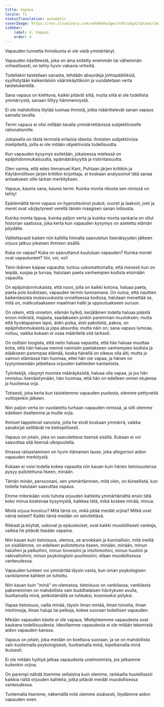 ```yaml
---
title: Vapaus
locale: fi
statusTranslation: automatic
coverImage: https://res.cloudinary.com/xmfm6mhw3gwctndtcubgx2rptnae/image/upload/v1741354419/small_cover_la_gran_rebelion_28716e29d2.webp
sidebar:
    label: 4. Vapaus
    order: 4
---
```

Vapauden tunnetta ihmiskunta ei ole vielä ymmärtänyt.

Vapauden käsitteestä, joka on aina esitetty enemmän tai vähemmän virheellisesti, on tehty hyvin vakavia virheitä.

Todellakin taistellaan sanasta, tehdään absurdeja johtopäätöksiä, syyllistytään kaikenlaisiin väärinkäytöksiin ja vuodatetaan verta taistelukentillä.

Sana vapaus on kiehtova, kaikki pitävät siitä, mutta siitä ei ole todellista ymmärrystä, sanaan liittyy hämmennystä.

Ei ole mahdollista löytää tusinaa ihmistä, jotka määrittelevät sanan vapaus samalla tavalla.

Termi vapaus ei olisi millään tavalla ymmärrettävissä subjektiiviselle rationalismille.

Jokaisella on tästä termistä erilaisia ideoita: ihmisten subjektiivisia mielipiteitä, joilla ei ole mitään objektiivista todellisuutta.

Kun vapauden kysymys esitetään, jokaisessa mielessä on epäjohdonmukaisuutta, epämääräisyyttä ja ristiriitaisuutta.

Olen varma, että edes Immanuel Kant, Puhtaan järjen kritiikin ja Käytännöllisen järjen kritiikin kirjoittaja, ei koskaan analysoinut tätä sanaa antaakseen sille tarkan merkityksen.

Vapaus, kaunis sana, kaunis termi: Kuinka monta rikosta sen nimissä on tehty!

Epäilemättä termi vapaus on hypnotisoinut joukot; vuoret ja laaksot, joet ja meret ovat värjäytyneet verellä tämän maagisen sanan loitsusta.

Kuinka monta lippua, kuinka paljon verta ja kuinka monta sankaria on ollut historian saatossa, joka kerta kun vapauden kysymys on asetettu elämän pöydälle.

Valitettavasti kaiken niin kalliilla hinnalla saavutetun itsenäisyyden jälkeen orjuus jatkuu jokaisen ihmisen sisällä.

Kuka on vapaa? Kuka on saavuttanut kuuluisan vapauden? Kuinka monet ovat vapautuneet? Voi, voi, voi!

Teini-ikäinen kaipaa vapautta; tuntuu uskomattomalta, että monesti kun on leipää, suojaa ja turvaa, halutaan paeta vanhempien kodista etsimään vapautta.

On epäjohdonmukaista, että nuori, jolla on kaikki kotona, haluaa paeta, paeta pois kodistaan, vapauden termin lumoamana. On outoa, että nauttien kaikenlaisista mukavuuksista onnellisessa kodissa, halutaan menettää se, mitä on, matkustaakseen maailman halki ja uppoutuakseen suruun.

On oikein, että onneton, elämän hylkiö, kerjäläinen todella haluaa päästä eroon mökistä, majasta, saadakseen jonkin paremman muutoksen; mutta että hyvätapainen lapsi, äidin poika, etsii pakotietä, pakoa, on epäjohdonmukaista ja jopa absurdia; mutta näin on; sana vapaus lumoaa, noituu, vaikka kukaan ei osaa määritellä sitä tarkasti.

On osittain loogista, että neito haluaa vapautta, että hän haluaa muuttaa kotia, että hän haluaa mennä naimisiin paetakseen vanhempien kodista ja elääkseen parempaa elämää, koska hänellä on oikeus olla äiti; mutta jo vaimon elämässä hän huomaa, ettei hän ole vapaa, ja hänen on tyytymisenään jatkettava orjuuden kahleiden kantamista.

Työntekijä, väsynyt monista määräyksistä, haluaa olla vapaa, ja jos hän onnistuu itsenäistymään, hän huomaa, että hän on edelleen omien etujensa ja huoliensa orja.

Totisesti, joka kerta kun taistelemme vapauden puolesta, olemme pettyneitä voittojenkin jälkeen.

Niin paljon verta on vuodatettu turhaan vapauden nimissä, ja silti olemme edelleen itsellemme ja muille orjia.

Ihmiset tappelevat sanoista, joita he eivät koskaan ymmärrä, vaikka sanakirjat selittävät ne kieliopillisesti.

Vapaus on jotain, joka on saavutettava itsensä sisällä. Kukaan ei voi saavuttaa sitä itsensä ulkopuolella.

Ilmassa ratsastaminen on hyvin itämainen lause, joka allegorisoi aidon vapauden merkitystä.

Kukaan ei voisi todella kokea vapautta niin kauan kuin hänen tietoisuutensa pysyy pullotettuna itseen, minään.

Tämän minän, persoonani, sen ymmärtäminen, mitä olen, on kiireellistä, kun todella halutaan saavuttaa vapaus.

Emme mitenkään voisi tuhota orjuuden kahleita ymmärtämättä ensin tätä koko minua koskevaa kysymystä, kaikkea tätä, mikä koskee minää, minua.

Mistä orjuus koostuu? Mitä tämä on, mikä pitää meidät orjina? Mitkä ovat nämä esteet? Kaikki tämä meidän on selvitettävä.

Rikkaat ja köyhät, uskovat ja epäuskoiset, ovat kaikki muodollisesti vankeja, vaikka he pitävät itseään vapaina.

Niin kauan kuin tietoisuus, olemus, se arvokkain ja kunniallisin, mitä meillä on sisällämme, on edelleen pullotettuna itseen, minään, minään, minun haluihini ja pelkoihini, minun toiveisiini ja intohimoihini, minun huoliini ja väkivaltoihini, minun psykologisiin puutteisiini; ollaan muodollisessa vankeudessa.

Vapauden tunteen voi ymmärtää täysin vasta, kun oman psykologisen vankilamme kahleet on tuhottu.

Niin kauan kuin "minä" on olemassa, tietoisuus on vankilassa; vankilasta pakeneminen on mahdollista vain buddhalaisen hävityksen avulla, liuottamalla minä, pelkistämällä se tuhkaksi, kosmiseksi pölyksi.

Vapaa tietoisuus, vailla minää, täysin ilman minää, ilman toiveita, ilman intohimoja, ilman haluja tai pelkoja, kokee suoraan todellisen vapauden.

Mikään vapauden käsite ei ole vapaus. Mielipiteemme vapaudesta ovat kaukana todellisuudesta. Ideoillamme vapaudesta ei ole mitään tekemistä aidon vapauden kanssa.

Vapaus on jotain, joka meidän on koettava suoraan, ja se on mahdollista vain kuolemalla psykologisesti, liuottamalla minä, lopettamalla minä ikuisesti.

Ei ole mitään hyötyä jatkaa vapaudesta unelmoimista, jos jatkamme kuitenkin orjina.

On parempi nähdä itsemme sellaisina kuin olemme, tarkkailla huolellisesti kaikkia näitä orjuuden kahleita, jotka pitävät meidät muodollisessa vankeudessa.

Tuntemalla itsemme, näkemällä mitä olemme sisäisesti, löydämme aidon vapauden oven.


